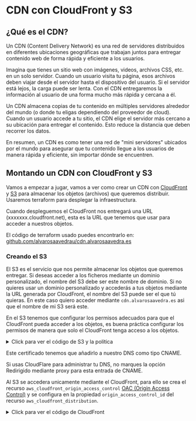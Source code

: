 
# CDN con CloudFront y S3

## ¿Qué es el CDN?

Un CDN (Content Delivery Network) es una red de servidores distribuidos en diferentes ubicaciones geográficas que trabajan juntos para entregar contenido web de forma rápida y eficiente a los usuarios.

Imagina que tienes un sitio web con imágenes, videos, archivos CSS, etc. en un solo servidor. Cuando un usuario visita tu página, esos archivos deben viajar desde el servidor hasta el dispositivo del usuario. Si el servidor está lejos, la carga puede ser lenta. Con el CDN entregaremos la información al usuario de una forma mucho más rápida y cercana a él.

Un CDN almacena copias de tu contenido en múltiples servidores alrededor del mundo (o donde tu eligas dependiendo del proveedor de cloud). Cuando un usuario accede a tu sitio, el CDN elige el servidor más cercano a su ubicación para entregar el contenido. Esto reduce la distancia que deben recorrer los datos.

En resumen, un CDN es como tener una red de "mini servidores" ubicados por el mundo para asegurar que tu contenido llegue a los usuarios de manera rápida y eficiente, sin importar dónde se encuentren.

## Montando un CDN con CloudFront y S3

Vamos a empezar a jugar, vamos a ver como crear un CDN con [CloudFront](https://aws.amazon.com/es/cloudfront/) y [S3](https://aws.amazon.com/es/s3/) para almacenar los objetos (archivos) que queremos distribuir. Usaremos terraform para desplegar la infraestructura.

Cuando despleguemos el CloudFront nos entregará una URL (xxxxxxx.cloudfront.net), esta es la URL que tenemos que usar para acceder a nuestros objetos.

El código de terraform usado puedes encontrarlo en: [github.com/alvarosaavedrau/cdn.alvarosaavedra.es](https://github.com/alvarosaavedrau/cdn.alvarosaavedra.es)

### Creando el S3

El S3 es el servicio que nos permite almacenar los objetos que queremos entregar. Si deseas acceder a los ficheros mediante un dominio personalizado, el nombre del S3 debe ser este nombre de dominio. Si no quieres usar un dominio personalizado y accederás a tus objetos mediante la URL generada por CloudFront, el nombre del S3 puede ser el que tú quieras. En este caso quiero acceder mediante `cdn.alvarosaavedra.es` asi que el nombre de mi S3 será este.

En el S3 tenemos que configurar los permisos adecuados para que el CloudFront pueda acceder a los objetos, es buena práctica configurar los permisos de manera que solo el CloudFront tenga acceso a los objetos.

<details closed>
  <summary>Click para ver el código de S3 y la política</summary>
```terraform
resource "aws_s3_bucket" "s3" {
  bucket = "cdn.alvarosaavedra.es"
}

resource "aws_s3_bucket_public_access_block" "s3" {
  bucket = aws_s3_bucket.s3.id

  block_public_acls       = true
  block_public_policy     = true
  ignore_public_acls      = true
  restrict_public_buckets = true

  depends_on = [aws_s3_bucket.s3]
}

resource "aws_s3_bucket_policy" "s3CDN" {
  bucket = "cdn.alvarosaavedra.es"
  policy = data.aws_iam_policy_document.s3CDNPolicy.json

  depends_on = [aws_s3_bucket.s3]
}

data "aws_caller_identity" "accountID" {}

data "aws_iam_policy_document" "s3CDNPolicy" {
  statement {
    sid    = "AllowCloudFrontServicePrincipalReadOnly"
    effect = "Allow"

    principals {
      type        = "Service"
      identifiers = ["cloudfront.amazonaws.com"]
    }

    actions = [
      "s3:GetObject"
    ]

    resources = [
      "arn:aws:s3:::${aws_s3_bucket.s3.bucket}/*"
    ]

    condition {
      test     = "StringEquals"
      variable = "AWS:SourceArn"
      values   = ["arn:aws:cloudfront::${data.aws_caller_identity.accountID.account_id}:distribution/${aws_cloudfront_distribution.s3CDN.id}"]
    }
  }
}
```
</details>

### Creando el CloudFront y certificado ACM

AWS nos permite crear un certificado de manera gratuita con el servicio [ACM](https://aws.amazon.com/es/certificate-manager/).

<details closed>
  <summary>Click para ver el código de ACM</summary>
```terraform
resource "aws_acm_certificate" "cdn" {
  domain_name       = "cdn.alvarosaavedra.es"
  validation_method = "DNS"
}
```
</details>

Este certificado tenemos que añadirlo a nuestro DNS como tipo CNAME.

<Callout type="info">
    Si usas CloudFlare para administrar tu DNS, no marques la opción Redirigido mediante proxy para esta entrada de CNAME.
</Callout>

Al S3 se accedera unicamente mediante el CloudFront, para ello se crea el recurso `aws_cloudfront_origin_access_control` [OAC (Origin Access Control)](https://aws.amazon.com/es/about-aws/whats-new/2022/08/amazon-cloudfront-origin-access-control/) y se configura en la propiedad `origin_access_control_id` del recurso `aws_cloudfront_distribution`.

<details closed>
  <summary>Click para ver el código de CloudFront</summary>
```terraform
resource "aws_cloudfront_origin_access_control" "s3CDN" {
  name                              = "S3 access"
  origin_access_control_origin_type = "s3"
  signing_behavior                  = "always"
  signing_protocol                  = "sigv4"
}

resource "aws_cloudfront_distribution" "s3CDN" {
  enabled             = true
  aliases             = [aws_s3_bucket.s3.bucket]

  default_cache_behavior {
    allowed_methods        = ["GET", "HEAD", "OPTIONS"]
    cached_methods         = ["GET", "HEAD"]
    target_origin_id       = aws_s3_bucket.s3.bucket
    viewer_protocol_policy = "redirect-to-https"
    compress               = true

    min_ttl     = 86400
    default_ttl = 604800
    max_ttl     = 31536000

    forwarded_values {
      query_string = true

      cookies {
        forward = "none"
      }
    }
  }

  origin {
    domain_name              = aws_s3_bucket.s3.bucket_regional_domain_name
    origin_id                = aws_s3_bucket.s3.bucket
    origin_access_control_id = aws_cloudfront_origin_access_control.s3CDN.id
  }

  restrictions {
    geo_restriction {
      restriction_type = "none"
    }
  }

  viewer_certificate {
    acm_certificate_arn      = aws_acm_certificate.cdn.arn
    ssl_support_method       = "sni-only"
    minimum_protocol_version = "TLSv1.2_2018"
  }

  depends_on = [aws_s3_bucket.s3, aws_acm_certificate.cdn]
}
```
</details>

Revisa las 3 propiedades `min_ttl, default_ttl y max_ttl`. Configúralas como quieras. En mi caso, como el contenido que voy a guardar aquí no cambiará, he configurado un TTL amplio:

```txt
min_ttl     = 86400    # 24 horas
default_ttl = 604800   # 7 días
max_ttl     = 31536000 # 1 año
```

### Despliegue

CloudFront puede tardar hasta 10 minutos en crearse. Una vez creado, podemos acceder a nuestro CDN con la URL que nos devuelve el servicio de CloudFront, en este caso `xxxxxxx.cloudfront.net`. Para no tener que acordarnos de esa URL cada vez que queremos acceder a nuestros recursos, vamos a crear un alias en nuestro DNS. Por ejemplo `cdn.alvarosaavedra.es` que apuntará a la URL de CloudFront.

<Callout type="info">
    Si usas CloudFlare para administrar tu DNS, no marques la opción Redirigido mediante proxy para esta entrada de CNAME. Deja que CloudFront se encargue de la caché.
</Callout>

### Probar

Si quieres probar si esto funciona puedes hacerlo con esta URL: [https://cdn.alvarosaavedra.es/prueba.txt](https://cdn.alvarosaavedra.es/prueba.txt), con esto estás accediendo a un fichero que está alojado en S3, pero no estás viéndolo a través del S3, sino a través de CloudFront en una localización muy cercana a ti.

<br />

<Image
  src="https://cdn.alvarosaavedra.es/webpage/alvarosaavedra.es/ArquitecturaCloudFront.webp"
  alt="Imagen representando la arquitectura de CloudFront"
  width={800}
  height={600}
  quality={100}
/>

